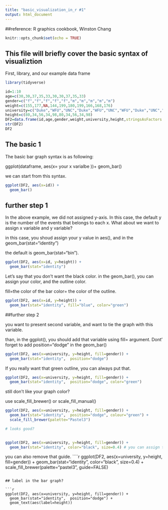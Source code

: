 ```yaml
---
title: "basic_visualization_in_r #1"
output: html_document
---
```

##reference: R graphics cookbook, Winston Chang 
```r
knitr::opts_chunk$set(echo = TRUE)
```

## This file will briefly cover the basic syntax of visualiztion

First, library, and our example data frame 

```r
library(tidyverse)

id=1:10
age=c(30,30,37,35,33,30,30,37,35,33)
gender=c("f","f","f","f","f","m","m","m","m","m")
weight=c(155,177,NA,144,199,180,199,166,168,176)
university=c("Duke","WFU","UNC","Duke","WFU","UNC","WFU","Duke","UNC","WFU")
height=c(80,34,56,34,98,80,34,56,34,98)
DF2=data.frame(id,age,gender,weight,university,height,stringsAsFactors = TRUE)
str(DF2)
DF2


```

## The basic 1

The basic bar graph syntax is as following:

ggplot(dataframe, aes(x= your x varialbe ))+
geom_bar()

we can start from this syntax. 

```r
ggplot(DF2, aes(x=id)) +
  geom_bar()


```
## further step 1

In the above example, we did not assigned y-axis. In this case, the default y is the number of the events that belongs to each x.
What about we want to assign x variable and y variable? 

in this case, you shoud assign your y value in aes(),
and in the geom_bar(stat="identity")

the default is geom_bar(stat="bin"). 
```r

ggplot(DF2, aes(x=id, y=height)) +
  geom_bar(stat="identity")

```

Let's say that you don't want the black color. 
in the geom_bar(), you can assign your color, and the outline color. 

fill=the color of the bar
color= the color of the outline. 

```r

ggplot(DF2, aes(x=id, y=height)) +
  geom_bar(stat="identity", fill="blue", color="green")

```

##further step 2

you want to present second variable, and want to tie the graph with this variable. 

than, in the ggplot(), you should add that variable using fill= argument. Dont' forget to add position="dodge" in the geom_bar()
```r

ggplot(DF2, aes(x=university, y=height, fill=gender)) +
  geom_bar(stat="identity",  position="dodge")

```

If you really want that green outline, you can always put that. 

```r

ggplot(DF2, aes(x=university, y=height, fill=gender)) +
  geom_bar(stat="identity",  position="dodge", color="green")

```

still don't like your graph color?

use scale_fill_brewer() or scale_fill_manual()

```r


ggplot(DF2, aes(x=university, y=height, fill=gender)) +
  geom_bar(stat="identity",  position="dodge", colour="green") +
  scale_fill_brewer(palette="Pastel3")

# looks good? 
  

```

```r


ggplot(DF2, aes(x=university, y=height, fill=gender)) +
  geom_bar(stat="identity", color="black", size=0.4) # you can assign the outline size. 


```
you can also remove that guide. 
````r




ggplot(DF2, aes(x=university, y=height, fill=gender)) +
  geom_bar(stat="identity", color="black", size=0.4) +
  scale_fill_brewer(palette="pastel3", guide=FALSE)


```

## label in the bar graph? 

```r

ggplot(DF2, aes(x=university, y=height, fill=gender)) +
  geom_bar(stat="identity",  position="dodge") +
  geom_text(aes(label=height))
```